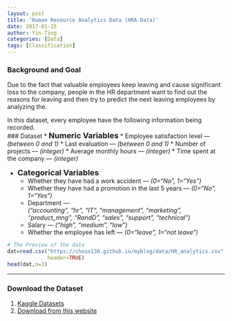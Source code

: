 ```yaml
---
layout: post
title: 'Human Resource Analytics Data (HRA Data)'
date: 2017-01-25
author: Yin-Ting
categories: [Data]
tags: [Classification]
---
```

### Background and Goal
Due to the fact that valuable employees keep leaving and cause significant loss to the company, people in the HR department want to find out the reasons for leaving and then try to predict the next leaving employees by analyzing the.

In this dataset, every employee have the following information being recorded.
<br />
### Dataset
* **<font size="4">Numeric Variables</font>** 
  * Employee satisfaction level --- _(between 0 and 1)_
  * Last evaluation --- _(between 0 and 1)_
  * Number of projects --- _(integer)_
  * Average monthly hours --- _(integer)_
  * Time spent at the company --- _(integer)_

* **<font size="4">Categorical Variables</font>** 
  * Whether they have had a work accident --- _(0="No", 1="Yes")_
  * Whether they have had a promotion in the last 5 years --- _(0="No", 1="Yes")_
  * Department --- <br />
  _("accounting", "hr", "IT", "management", "marketing", "product_mng", "RandD", "sales", "support", "technical")_
  * Salary --- _("high", "medium", "low")_
  * Whether the employee has left --- _(0="leave", 1="not leave")_

```r
# The Preview of the data
dat=read.csv("https://choux130.github.io/myblog/data/HR_analytics.csv",
             header=TRUE)
head(dat,n=3)
```

***

### Download the Dataset
1. [Kaggle Datasets](https://www.kaggle.com/ludobenistant/hr-analytics)
2. [Download from this website]({{ site.baseurl }}/DATA/HR_analytics.csv)
